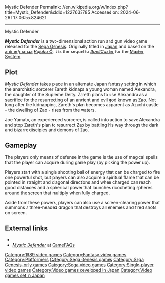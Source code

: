 Mystic Defender
Permalink: //en.wikipedia.org/w/index.php?title=Mystic_Defender&oldid=1227632785
Accessed on: 2024-06-26T17:06:55.824621



------
Mystic Defender
{{Short description|1989 video game}}
{{unreferenced|date=September 2019}}
{{Infobox video game
|title=Mystic Defender
|image=MysticDefender-Cover.png
|caption = North American cover art
|developer=[[Sega]]
|publisher=Sega
|artist={{ubl|[[Rieko Kodama]]|Takako Kawaguchi}}
|composer=Chikako Kamatani
|release={{vgrelease|JP|November 25, 1989|NA|January 1990|EU|1990}}
|genre=[[Action game|Action]]
|modes=[[Single-player]]
|platforms=[[Sega Genesis|Genesis/Mega Drive]]
}}

'''''Mystic Defender''''' is a two-dimensional action run and gun video game released for the [[Sega Genesis]]. Originally titled {{nihongo|'''''Kujaku Ō 2: Gen'eijō'''''|孔雀王2 幻影城}} in [[Japan]] and based on the [[anime]]/[[manga]] ''[[Kujaku Ō]]'', it is the sequel to ''[[Spellcaster (video game)|SpellCaster]]'' for the [[Master System]].

==Plot==
''Mystic Defender'' takes place in an alternate Japan fantasy setting in which the anarchistic sorcerer Zareth kidnaps a young woman named Alexandra, the daughter of the Supreme Deity. Zareth plans to use Alexandra as a sacrifice for the resurrecting of an ancient and evil god known as Zao. Not long after the kidnapping, Zareth's plan becomes apparent as Azuchi castle - the dwelling of Zao - rises from the waters.

Joe Yamato, an experienced sorcerer, is called into action to save Alexandra and stop Zareth's plan to resurrect Zao by battling his way through the dark and bizarre disciples and demons of Zao.

==Gameplay==
The players only means of defense in the game is the use of magical spells that the player can acquire during game play (by picking the power up).

Players start with a single shooting ball of energy that can be charged to fire one powerful shot, but players can also acquire a spiritual flame that can be pointed in straight and diagonal directions and when charged can reach good distances and a spherical power that launches ricocheting spheres around the screen that multiply when fully charged.

Aside from these powers, players can also use a screen-clearing power that summons a three-headed dragon that destroys all enemies and fired shots on screen.

==External links==
*{{moby game|id=/mystic-defender}}
*[http://www.gamefaqs.com/genesis/563333-mystic-defender/data ''Mystic Defender''] at [[GameFAQs]]

[[Category:1989 video games]]
[[Category:Fantasy video games]]
[[Category:Platformers]]
[[Category:Sega Genesis games]]
[[Category:Sega Genesis-only games]]
[[Category:Sega video games]]
[[Category:Single-player video games]]
[[Category:Video games developed in Japan]]
[[Category:Video games set in Japan]]